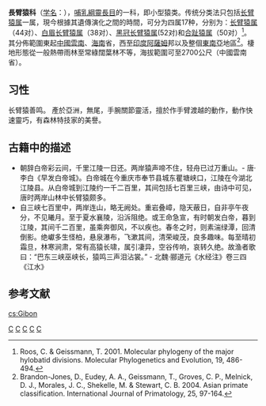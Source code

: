 {{他用|subject=一種靈長目動物|other=暱稱「長臂猿」的特殊車輛|雲梯車}}
{{Automatic taxobox
| taxon = Hylobatidae
| fossil_range = [[中新世|中新世]]中期至今, {{Fossil range|8|0}}
| image = Weisshandgibbon tierpark berlin.jpg
| image_caption = [[白掌長臂猿|白掌長臂猿]] (''Hylobates lar'')
| authority = [[Gray|Gray]], 1870
| subdivision_ranks = [[属|属]]
| subdivision = 
* [[长臂猿属|长臂猿属]] ''Hylobates''
* [[白眉长臂猿属|白眉长臂猿属]] ''Hoolock''
* [[黑冠长臂猿属|黑冠长臂猿属]] ''Nomascus''
* [[合趾猿属|合趾猿属]] ''Symphalangus''
* †[[君子長臂猿属|君子長臂猿属]] ''Junzi''
* †[[布氏猿屬|布氏猿屬]] ''Bunopithecus''
* †[[卡皮長臂猿屬|卡皮長臂猿屬]] ''Kapi''
}}
'''長臂猿科'''（[[学名|学名]]：{{lang|la|Hylobatidae}}），[[哺乳綱|哺乳綱]][[靈長目|靈長目]]的一科，即小型猿类。传统分类法只包括[[长臂猿属|长臂猿属]]一属，現今根據其遺傳演化之間的時間，可分为四属17种，分别为：[[长臂猿属|长臂猿属]]（44对）、[[白眉长臂猿属|白眉长臂猿属]]（38对）、[[黑冠长臂猿属|黑冠长臂猿属]](52对)和[[合趾猿属|合趾猿属]]（50对）<ref>Roos, C. & Geissmann, T. 2001. Molecular phylogeny of the major hylobatid divisions. Molecular Phylogenetics and Evolution, 19, 486-494.</ref>。其分佈範圍東起[[中國|中國]][[雲南|雲南]]、[[海南|海南]]省，西至[[印度|印度]][[阿薩姆|阿薩姆]]邦以及整個[[東南亞|東南亞]]地區<ref>Brandon-Jones, D., Eudey, A. A., Geissmann, T., Groves, C. P., Melnick, D. J., Morales, J. C., Shekelle, M. & Stewart, C. B. 2004. Asian primate classification. International Journal of Primatology, 25, 97-164.</ref>。棲地形態從一般熱帶雨林至常綠闊葉林不等，海拔範圍可至2700公尺（中國雲南省）。

== 习性 ==
长臂猿善鸣。
產於亞洲，無尾，手腕關節靈活，擅於作手臂渡越的動作，動作快速靈巧，有森林特技家的美譽。

== 古籍中的描述 ==
* 朝辞白帝彩云间，千里江陵一日还。两岸猿声啼不住，轻舟已过万重山。- 唐·李白《早发白帝城》。白帝城在今重庆市奉节县城东瞿塘峡口，江陵在今湖北江陵县。从白帝城到江陵约一千二百里，其间包括七百里三峡，由诗中可见，唐时两岸山林中长臂猿颇多。
* 自三峡七百里中，两岸连山，略无阙处。重岩叠嶂，隐天蔽日，自非亭午夜分，不见曦月。至于夏水襄陵，沿泝阻绝。或王命急宣，有时朝发白帝，暮到江陵，其间千二百里，虽乘奔御风，不以疾也。春冬之时，则素湍绿潭，回清倒影。绝巘多生怪柏，悬泉瀑布，飞漱其间，清荣峻茂，良多趣味。每至晴初霜旦，林寒涧肃，常有高猿长啸，属引凄异，空谷传响，哀转久绝。故渔者歌曰：“巴东三峡巫峡长，猿鸣三声泪沾裳。” - 北魏·郦道元《水经注》卷三四《江水》

== 参考文献 ==
{{Reflist}}
{{靈長目}}
{{簡鼻亞目|Ho.}}
{{長臂猿科}}
{{Authority control}}
{{taxonbar}}

[[Category:猿|C]]
[[Category:1870年描述的分类群|C]]
[[Category:长臂猿科|C]]
[[Category:灵长目|C]]
[[Category:_中国国家一级保护动物|C]]

[[cs:Gibon|cs:Gibon]]